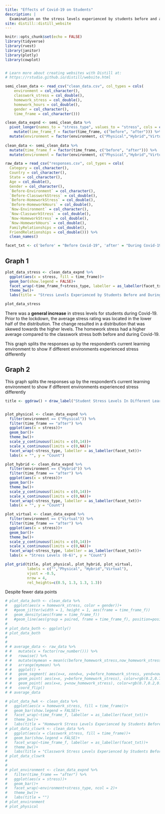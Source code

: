 ```yaml
---
title: "Effects of Covid-19 on Students"
description: |
  Examination on the stress levels experienced by students before and after Covid-19
site: distill::distill_website
---
```

```r
knitr::opts_chunk$set(echo = FALSE)
library(tidyverse)
library(rvest)
library(janitor)
library(plotly)
library(cowplot)


# Learn more about creating websites with Distill at:
# https://rstudio.github.io/distill/website.html

```

```r
semi_clean_data <- read_csv("clean_data.csv", col_types = cols(
    environment = col_character(),
    classwork_stress = col_double(),
    homework_stress = col_double(),
    homework_hours = col_double(),
    gender = col_character(),
    time_frame = col_character())) 

clean_data_expnd <- semi_clean_data %>% 
  pivot_longer(names_to = "stress_type", values_to = "stress", cols = c(homework_stress, classwork_stress)) %>% 
    mutate(time_frame_f = factor(time_frame, c("before", "after"))) %>% 
  mutate(environment = factor(environment, c("Physical","Hybrid","Virtual")))
  
clean_data <- semi_clean_data %>% 
  mutate(time_frame_f = factor(time_frame, c("before", "after"))) %>% 
  mutate(environment = factor(environment, c("Physical","Hybrid","Virtual")))

raw_data = read_csv("responses.csv", col_types = cols(
  Category = col_character(),
  Country = col_character(),
  State = col_character(),
  Age = col_double(),
  Gender = col_character(),
  `Before-Environment` = col_character(),
  `Before-ClassworkStress` = col_double(),
  `Before-HomeworkStress` = col_double(),
  `Before-HomeworkHours` = col_double(),
  `Now-Environment` = col_character(),
  `Now-ClassworkStress` = col_double(),
  `Now-HomeworkStress` = col_double(),
  `Now-HomeworkHours` = col_double(),
  FamilyRelationships = col_double(),
  FriendRelationships = col_double())) %>% 
  clean_names()

facet_txt <- c('before' = "Before Covid-19", 'after' = "During Covid-19", 'homework_stress' = "Stress From Homework", 'classwork_stress' = "Stress From Classwork")

```
## Graph 1
```r
plot_data_stress <- clean_data_expnd %>% 
  ggplot(aes(x = stress, fill = time_frame))+
  geom_bar(show.legend = FALSE)+
  facet_wrap(~time_frame_f+stress_type, labeller = as_labeller(facet_txt), shrink = FALSE)+
  theme_bw()+
  labs(title = "Stress Levels Experienced by Students Before and During Covid-19", x = "Stress Levels", y = "Count", fill = "")

plot_data_stress
```

There was a **general increase** in stress levels for students during Covid-19. Prior to the lockdown, the average stress rating was located in the lower half of the distribution. The change resulted in a distribution that was skewed towards the higher levels. The homework stress had a higher average compared to the classwork stress both before and during Covid-19. 


This graph splits the responses up by the respondent's current learning environment to show if different environments experienced stress differently

## Graph 2

This graph splits the responses up by the respondent's current learning environment to show if different environments experienced stress differently

```r
title <- ggdraw() + draw_label("Student Stress Levels In Different Learning Environments", fontface='bold')


plot_physical <- clean_data_expnd %>% 
  filter(environment == ("Physical")) %>% 
  filter(time_frame == "after") %>% 
  ggplot(aes(x = stress))+
  geom_bar()+
  theme_bw()+
  scale_y_continuous(limits = c(0,14))+
  scale_x_continuous(limits = c(0,NA))+
  facet_wrap(~stress_type, labeller = as_labeller(facet_txt))+
  labs(x = "", y = "Count")

plot_hybrid <- clean_data_expnd %>% 
  filter(environment == ("Hybrid")) %>% 
  filter(time_frame == "after") %>% 
  ggplot(aes(x = stress))+
  geom_bar()+
  theme_bw()+
  scale_y_continuous(limits = c(0,14))+
  scale_x_continuous(limits = c(0,NA))+
  facet_wrap(~stress_type, labeller = as_labeller(facet_txt))+
  labs(x = "", y = "Count")

plot_virtual <- clean_data_expnd %>% 
  filter(environment == ("Virtual")) %>% 
  filter(time_frame == "after") %>% 
  ggplot(aes(x = stress))+
  geom_bar()+
  theme_bw()+
  scale_y_continuous(limits = c(0,14))+
  scale_x_continuous(limits = c(0,NA))+
  facet_wrap(~stress_type, labeller = as_labeller(facet_txt))+
  labs(x = "Stress Levels (0-6)", y = "Count")

plot_grid(title, plot_physical, plot_hybrid, plot_virtual,
          labels = c("","Physical", "Hybrid","Virtual"),
          vjust = -0.5,
          nrow = 4,
          rel_heights=c(0.5, 1.3, 1.3, 1.3))
```

Despite fewer data points

```r

# plot_data_both <- clean_data %>% 
#   ggplot(aes(x = homework_stress, color = gender))+
#   #geom_jitter(width = 1, height = 1, aes(frame = time_frame_f))
#   geom_density(aes(frame = time_frame_f))
#   #geom_line(aes(group = paired, frame = time_frame_f), position=position_jitter(width = 0.05, height = 0.05))
#   
# plot_data_both <- ggplotly()
# plot_data_both
# 
# 
# # average_data <- raw_data %>% 
# #   mutate(x = factor(row_number())) %>% 
# #   rowwise() %>% 
# #   mutate(mymean = mean(c(before_homework_stress,now_homework_stress) )) %>% 
# #   arrange(mymean) %>% 
# #   ggplot() +
# #   geom_segment( aes(x=x, xend=x, y=before_homework_stress, yend=now_homework_stress), color="grey") +
# #   geom_point( aes(x=x, y=before_homework_stress), color=rgb(0.2,0.7,0.1,0.5), size=3 ) +
# #   geom_point( aes(x=x, y=now_homework_stress), color=rgb(0.7,0.2,0.1,0.5), size=3 ) +
# #   coord_flip()
# # average_data

# plot_data_hwk <- clean_data %>% 
#   ggplot(aes(x = homework_stress, fill = time_frame))+
#   geom_bar(show.legend = FALSE)+
#   facet_wrap(~time_frame_f, labeller = as_labeller(facet_txt))+
#   theme_bw()+
#   labs(title = "Homework Stress Levels Experienced by Students Before and During Covid-19", subtitle = "There was a general increase in homework stress during covid.\nThe distribution of stress with respect to the increase stayed roughly the same shape", x = "Stress Levels", y = "Count", fill = "")
# plot_data_clswrk <- clean_data %>% 
#   ggplot(aes(x = classwork_stress, fill = time_frame))+
#   geom_bar(show.legend = FALSE)+
#   facet_wrap(~time_frame_f, labeller = as_labeller(facet_txt))+
#   theme_bw()+
#   labs(title = "Classwork Stress Levels Experienced by Students Before and During Covid-19", subtitle = "There was an uneven increase\n in classwork stress levels, but stress levels increased as well", x = "Stress Levels", y = "Count", fill = "")
# plot_data_clswrk
# 
# 
# plot_environment <- clean_data_expnd %>% 
#   filter(time_frame == "after") %>% 
#   ggplot(aes(x = stress))+
#   geom_bar()+
#   facet_wrap(~environment+stress_type, ncol = 2)+
#   theme_bw()+
#   labs(title = "")
# plot_environment
# plot_physical

```


